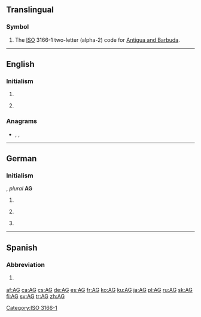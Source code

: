 {{also|Appendix:Variations of "ag"}}
==Translingual==

===Symbol===
{{head|mul|symbol}}
# The [[ISO]] 3166-1 two-letter (alpha-2) code for [[Antigua and Barbuda]].

[[Category:ISO 3166-1]]

----

==English==

===Initialism===
{{rfc-header|Initialism}}
{{en-initialism}}

# {{initialism of|attorney general|Attorney General|lang=en}}
# {{context|lang=en|aviation}} {{abbreviation of|lang=en|agricultural aviation}}

===Anagrams===
* {{l|en|GA}}, {{l|en|Ga}}, {{l|en|Ga.}}

----

==German==

===Initialism===
{{rfc-header|Initialism}}
{{head|de|initialism}}, ''plural'' '''AG'''

# {{initialism of|Aktiengesellschaft|lang=de}} {{gloss|corporation}} {{g|f}}
# {{initialism of|Amtsgericht|lang=de}} {{g|n}}
# {{initialism of|Arbeitsgemeinschaft|lang=de}} {{g|f}}

----

==Spanish==

===Abbreviation===
{{rfc-header|Abbreviation}}
{{head|es|abbreviation}}

# {{abbreviation of|Aguascalientes|lang=es}} {{gloss|Mexican state}}

[[af:AG]]
[[ca:AG]]
[[cs:AG]]
[[de:AG]]
[[es:AG]]
[[fr:AG]]
[[ko:AG]]
[[ku:AG]]
[[ja:AG]]
[[pl:AG]]
[[ru:AG]]
[[sk:AG]]
[[fi:AG]]
[[sv:AG]]
[[tr:AG]]
[[zh:AG]]